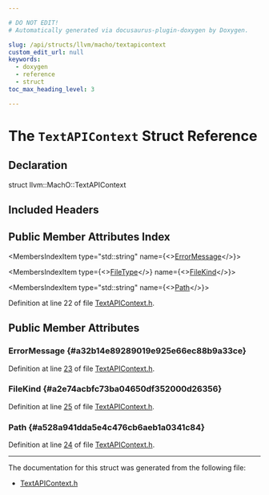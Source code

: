```yaml
---

# DO NOT EDIT!
# Automatically generated via docusaurus-plugin-doxygen by Doxygen.

slug: /api/structs/llvm/macho/textapicontext
custom_edit_url: null
keywords:
  - doxygen
  - reference
  - struct
toc_max_heading_level: 3

---
```





# The `TextAPIContext` Struct Reference

<DoxygenPage pluginConfig={pluginConfig}>



## Declaration

<CodeBlock>struct llvm::MachO::TextAPIContext</CodeBlock>

## Included Headers

<IncludesList>
<IncludesListItem
  filePath="TextAPI/TextAPIContext.h"
  permalink="/docs/api/files/lib/lib/textapi/textapicontext-h"
  isLocal="true" />
</IncludesList>

## Public Member Attributes Index

<MembersIndex>

<MembersIndexItem
  type="std::string"
  name={<><a href="#a32b14e89289019e925e66ec88b9a33ce">ErrorMessage</a></>}>
</MembersIndexItem>

<MembersIndexItem
  type={<><a href="/docs/api/namespaces/llvm/macho/#a11849daa1b55a8c00390b349546112e7">FileType</a></>}
  name={<><a href="#a2e74acbfc73ba04650df352000d26356">FileKind</a></>}>
</MembersIndexItem>

<MembersIndexItem
  type="std::string"
  name={<><a href="#a528a941dda5e4c476cb6aeb1a0341c84">Path</a></>}>
</MembersIndexItem>

</MembersIndex>


Definition at line 22 of file <a href="/docs/api/files/lib/lib/textapi/textapicontext-h">TextAPIContext.h</a>.

<SectionDefinition>

## Public Member Attributes

### ErrorMessage {#a32b14e89289019e925e66ec88b9a33ce}

<MemberDefinition
  prototype="std::string llvm::MachO::TextAPIContext::ErrorMessage">

Definition at line <a href="/docs/api/files/lib/lib/textapi/textapicontext-h/#l00023">23</a> of file <a href="/docs/api/files/lib/lib/textapi/textapicontext-h">TextAPIContext.h</a>.
</MemberDefinition>

### FileKind {#a2e74acbfc73ba04650df352000d26356}

<MemberDefinition
  prototype="FileType llvm::MachO::TextAPIContext::FileKind">

Definition at line <a href="/docs/api/files/lib/lib/textapi/textapicontext-h/#l00025">25</a> of file <a href="/docs/api/files/lib/lib/textapi/textapicontext-h">TextAPIContext.h</a>.
</MemberDefinition>

### Path {#a528a941dda5e4c476cb6aeb1a0341c84}

<MemberDefinition
  prototype="std::string llvm::MachO::TextAPIContext::Path">

Definition at line <a href="/docs/api/files/lib/lib/textapi/textapicontext-h/#l00024">24</a> of file <a href="/docs/api/files/lib/lib/textapi/textapicontext-h">TextAPIContext.h</a>.
</MemberDefinition>

</SectionDefinition>

<hr/>

The documentation for this struct was generated from the following file:

<ul>
<li><a href="/docs/api/files/lib/lib/textapi/textapicontext-h">TextAPIContext.h</a></li>
</ul>

</DoxygenPage>
